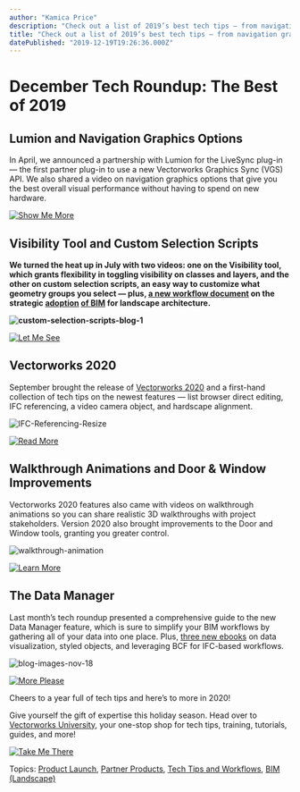 ```yaml
---
author: "Kamica Price"
description: "Check out a list of 2019’s best tech tips — from navigation graphics options to the new Data Manager feature in Vectorworks 2020."
title: "Check out a list of 2019’s best tech tips — from navigation graphics options to the new Data Manager feature in Vectorworks 2020." 
datePublished: "2019-12-19T19:26:36.000Z"
---
```

# December Tech Roundup: The Best of 2019

## Lumion and Navigation Graphics Options

In April, we announced a partnership with Lumion for the LiveSync plug-in — the first partner plug-in to use a new Vectorworks Graphics Sync (VGS) API. We also shared a video on navigation graphics options that give you the best overall visual performance without having to spend on new hardware.

[![Show Me More](https://no-cache.hubspot.com/cta/default/3018241/6526d900-c498-4c07-8136-b8c0391fd0a4.png)](https://cta-redirect.hubspot.com/cta/redirect/3018241/6526d900-c498-4c07-8136-b8c0391fd0a4) 

## Visibility Tool and Custom Selection Scripts

**We turned the heat up in July with two videos: one on the Visibility tool, which grants flexibility in toggling visibility on classes and layers, and the other on custom selection scripts, an easy way to customize what geometry groups you select — plus, [a new workflow document](https://www.vectorworks.net/ebooks/strategic-planning-guide-adopting-bim-in-landscape-architecture-vectorworks-landmark?utm%5Fcampaign=blog&utm%5Fmedium=planetvectorworks&utm%5Fsource=intext&utm%5Fcontent=decembertechroundup121919) on the strategic [adopti](/landscape-architecture-is-evolving?utm%5Fcampaign=blog&utm%5Fmedium=planetvectorworks&utm%5Fsource=intext&utm%5Fcontent=decembertechroundup121919)[on](//blog.vectorworks.net/landscape-architecture-is-evolving?utm%5Fcampaign=blog&utm%5Fmedium=planetvectorworks&utm%5Fsource=intext&utm%5Fcontent=decembertechroundup121919) [of ](//blog.vectorworks.net/landscape-architecture-is-evolving?utm%5Fcampaign=blog&utm%5Fmedium=planetvectorworks&utm%5Fsource=intext&utm%5Fcontent=decembertechroundup121919)[BIM](//blog.vectorworks.net/landscape-architecture-is-evolving?utm%5Fcampaign=blog&utm%5Fmedium=planetvectorworks&utm%5Fsource=intext&utm%5Fcontent=decembertechroundup121919) for landscape architecture.**

**![custom-selection-scripts-blog-1](https://blog.vectorworks.net/hs-fs/hubfs/custom-selection-scripts-blog-1.jpg?width=1440&name=custom-selection-scripts-blog-1.jpg)**

[![Let Me See](https://no-cache.hubspot.com/cta/default/3018241/3eead92f-b301-4a65-9689-6e7c95d0a1af.png)](https://cta-redirect.hubspot.com/cta/redirect/3018241/3eead92f-b301-4a65-9689-6e7c95d0a1af) 

## Vectorworks 2020

September brought the release of [Vectorworks 2020](https://www.vectorworks.net/en-US/2020?utm%5Fcampaign=blog&utm%5Fmedium=planetvectorworks&utm%5Fsource=intext&utm%5Fcontent=decembertechroundup121919) and a first-hand collection of tech tips on the newest features — list browser direct editing, IFC referencing, a video camera object, and hardscape alignment.

![IFC-Referencing-Resize](https://blog.vectorworks.net/hs-fs/hubfs/Blog%20Images/190919_Sept%20Tech%20Roundup/IFC-Referencing-Resize.jpg?width=1440&name=IFC-Referencing-Resize.jpg)

[![Read More](https://no-cache.hubspot.com/cta/default/3018241/f1b46ae9-b7d2-4da7-8e48-cc2a91c6eb8a.png)](https://cta-redirect.hubspot.com/cta/redirect/3018241/f1b46ae9-b7d2-4da7-8e48-cc2a91c6eb8a) 

## Walkthrough Animations and Door & Window Improvements

Vectorworks 2020 features also came with videos on walkthrough animations so you can share realistic 3D walkthroughs with project stakeholders. Version 2020 also brought improvements to the Door and Window tools, granting you greater control.

![walkthrough-animation](https://blog.vectorworks.net/hs-fs/hubfs/Blog%20Images/191017_October%20Tech%20Roundup/walkthrough-animation.jpg?width=1440&name=walkthrough-animation.jpg)

[![Learn More](https://no-cache.hubspot.com/cta/default/3018241/824de7d8-9e3a-434b-85f8-13b39c94eec3.png)](https://cta-redirect.hubspot.com/cta/redirect/3018241/824de7d8-9e3a-434b-85f8-13b39c94eec3) 

## The Data Manager

Last month’s tech roundup presented a comprehensive guide to the new Data Manager feature, which is sure to simplify your BIM workflows by gathering all of your data into one place. Plus, [three new ebooks](/workflow-wednesday-3-guides-youll-wish-you-read-sooner?utm%5Fcampaign=blog&utm%5Fmedium=planetvectorworks&utm%5Fsource=intext&utm%5Fcontent=decembertechroundup121919) on data visualization, styled objects, and leveraging BCF for IFC-based workflows.

![blog-images-nov-18](https://blog.vectorworks.net/hs-fs/hubfs/Blog%20Images/191121_November%20Tech%20Roundup/blog-images-nov-18.jpg?width=1440&name=blog-images-nov-18.jpg)

[![More Please](https://no-cache.hubspot.com/cta/default/3018241/72ab5673-3b04-4b89-99f3-696ce12aa5a7.png)](https://cta-redirect.hubspot.com/cta/redirect/3018241/72ab5673-3b04-4b89-99f3-696ce12aa5a7) 

Cheers to a year full of tech tips and here’s to more in 2020!

Give yourself the gift of expertise this holiday season. Head over to [Vectorworks University](/introducing-vectorworks-university-your-one-stop-shop-for-training?utm%5Fcampaign=blog&utm%5Fmedium=planetvectorworks&utm%5Fsource=intext&utm%5Fcontent=decembertechroundup121919), your one-stop shop for tech tips, training, tutorials, guides, and more!

[![Take Me There](https://no-cache.hubspot.com/cta/default/3018241/71056ce0-941a-40c2-baa8-dc2381fa9f47.png)](https://cta-redirect.hubspot.com/cta/redirect/3018241/71056ce0-941a-40c2-baa8-dc2381fa9f47) 

 Topics: [Product Launch](https://blog.vectorworks.net/topic/product-launch), [Partner Products](https://blog.vectorworks.net/topic/partner-products), [Tech Tips and Workflows](https://blog.vectorworks.net/topic/tech-tips-and-workflows), [BIM (Landscape)](https://blog.vectorworks.net/topic/bim-landscape) 

 